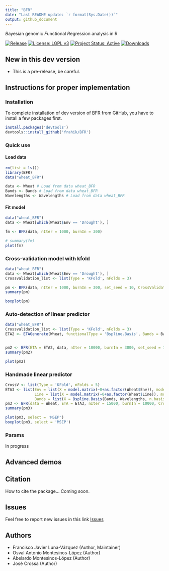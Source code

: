 ```yaml
---
title: "BFR"
date: "Last README update: `r format(Sys.Date())`"
output: github_document
---
```


*B*ayesian genomic *F*unctional *R*egression analysis in R

[![Release][release-badge]][cran]
[![License: LGPL v3][LGPL-badge]][LGPL]
[![Project Status: Active][status-bagde]][status]
[![Downloads][downloads-badge]][cran]

## New in this dev version
* This is a pre-release, be careful.

## Instructions for proper implementation

### Installation

To complete installation of dev version of BFR from GitHub, you have to install a few packages first.

```r
install.packages('devtools')
devtools::install_github('frahik/BFR')
```

### Quick use 

#### Load data

```r
rm(list = ls())
library(BFR)
data("wheat_BFR")

data <- Wheat # Load from data wheat_BFR
Bands <- Bands # Load from data wheat_BFR
Wavelengths <- Wavelengths # Load from data wheat_BFR
```


#### Fit model

```r
data("wheat_BFR")
data <- Wheat[which(Wheat$Env == 'Drought'), ]

fm <- BFR(data, nIter = 1000, burnIn = 300)

# summary(fm)
plot(fm)
```

### Cross-validation model with kfold

```r
data("wheat_BFR")
data <- Wheat[which(Wheat$Env == 'Drought'), ]
Crossvalidation_list <- list(Type = 'KFold', nFolds = 3)

pm <- BFR(data, nIter = 1000, burnIn = 300, set_seed = 10, CrossValidation = Crossvalidation_list)
summary(pm)

boxplot(pm)
```

### Auto-detection of linear predictor

```r
data("wheat_BFR")
Crossvalidation_list <- list(Type = 'KFold', nFolds = 3)
ETA2 <- ETAGenerate(Wheat, functionalType = 'Bspline.Basis', Bands = Bands, Wavelengths = Wavelengths, priorType = 'BayesB', bandsType = 'Alternative', n.basis = 21)


pm2 <- BFR(ETA = ETA2, data, nIter = 10000, burnIn = 3000, set_seed = 10, CrossValidation = Crossvalidation_list)
summary(pm2)

plot(pm2)
```

### Handmade linear predictor
```r
CrossV <- list(Type = 'KFold', nFolds = 5)
ETA3 <- list(Env = list(X = model.matrix(~0+as.factor(Wheat$Env)), model = 'FIXED'),
             Line = list(X = model.matrix(~0+as.factor(Wheat$Line)), model = 'BRR'),
             Bands = list(X = Bspline.Basis(Bands, Wavelengths, n.basis = 23), model = 'BayesA'))
pm3 <- BFR(data = Wheat, ETA = ETA3, nIter = 15000, burnIn = 10000, CrossValidation = CrossV, set_seed = 10)
summary(pm3)

plot(pm3, select = 'MSEP')
boxplot(pm3, select = 'MSEP')
```


### Params

In progress

## Advanced demos


## Citation

How to cite the package...
Coming soon.

## Issues

Feel free to report new issues in this link [Issues](https://github.com/frahik/IBCF.MTME/issues/new)


## Authors

 - Francisco Javier Luna-Vázquez (Author, Maintainer)
 - Osval Antonio Montesinos-López (Author)
 - Abelardo Montesinos-López (Author)
 - José Crossa (Author)


[LGPL-badge]: https://img.shields.io/badge/License-LGPL%20v3-blue.svg "LGPL, Version 2.0"
[status-bagde]: http://www.repostatus.org/badges/latest/wip.svg "status"
[downloads-badge]: http://cranlogs.r-pkg.org/badges/BFR "IBCF.MTME cranlogs"
[release-badge]: http://www.r-pkg.org/badges/version-ago/BFR "IBCF.MTME release"
[cran]: https://cran.r-project.org/package=BFR "CRAN Page"
[LGPL]: https://www.gnu.org/licenses/lgpl-3.0 "LGPL, Version 2.0"
[status]: http://www.repostatus.org/#wip "status - Initial development is in progress, but there has not yet been a stable, usable release suitable for the public"
